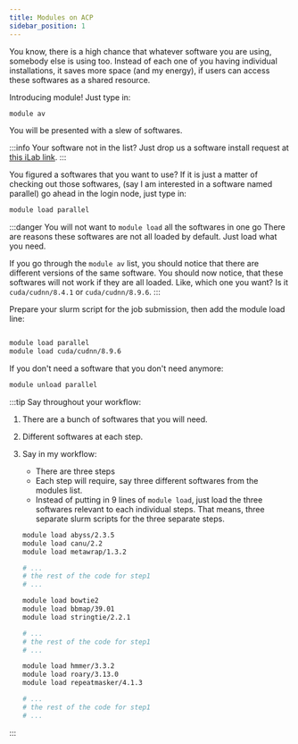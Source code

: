 ```yaml
---
title: Modules on ACP
sidebar_position: 1
---
```


You know, there is a high chance that whatever software you are using, somebody else is using too. Instead of each one of you having individual installations, it saves more space (and my energy), if users can access these softwares as a shared resource.

Introducing module! Just type in:

```bash
module av
```

You will be presented with a slew of softwares.

:::info Your software not in the list?
Just drop us a software install request at [this iLab link](https://mum.ilab.agilent.com/service_item/new/4628?spt_id=14652).
:::


You figured a softwares that you want to use? If it is just a matter of checking out those softwares, (say I am interested in a software named parallel) go ahead in the login node, just type in:

```bash
module load parallel
```

:::danger You will not want to `module load` all the softwares in one go
There are reasons these softwares are not all loaded by default. Just load what you need.

If you go through the `module av` list, you should notice that there are different versions of the same software. You should now notice, that these softwares will not work if they are all loaded. Like, which one you want? Is it `cuda/cudnn/8.4.1` or `cuda/cudnn/8.9.6`.
:::

Prepare your slurm script for the job submission, then add the module load line:

```bash

module load parallel
module load cuda/cudnn/8.9.6

```

If you don't need a software that you don't need anymore:

```bash
module unload parallel

```

:::tip
Say throughout your workflow:
1. There are a bunch of softwares that you will need.
1. Different softwares at each step.
1. Say in my workflow:
    - There are three steps
    - Each step will require, say three different softwares from the modules list.
    - Instead of putting in 9 lines of `module load`, just load the three softwares relevant to each individual steps. That means, three separate slurm scripts for the three separate steps.

    ```bash title='step1_genomeAssembly.slurm' showLineNumbers
    module load abyss/2.3.5
    module load canu/2.2
    module load metawrap/1.3.2

    # ...
    # the rest of the code for step1
    # ...
    ```

    ```bash title='step2_readAlignment.slurm' showLineNumbers
    module load bowtie2
    module load bbmap/39.01
    module load stringtie/2.2.1

    # ...
    # the rest of the code for step1
    # ...
    ```

    ```bash title='step3_functionalAnnotation.slurm' showLineNumbers
    module load hmmer/3.3.2
    module load roary/3.13.0
    module load repeatmasker/4.1.3

    # ...
    # the rest of the code for step1
    # ...
    ```
:::
